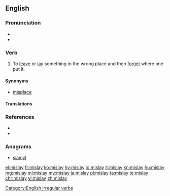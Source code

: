 ==English==

===Pronunciation===
* {{IPA|/ˈmɪsleɪ/|lang=en}}
* {{rhymes|eɪ|lang=en}}

===Verb===
{{en-verb|mislays|mislaying|mislaid}}

# To [[leave]] or [[lay]] something in the wrong place and then [[forget]] where one put it.

====Synonyms====
* [[misplace]]

====Translations====
{{trans-see|to leave something in the wrong place and then forget where one put it|misplace}}

===References===
* {{R:Century 1911}}
* {{R:Webster 1913}}

===Anagrams===
* [[siamyl#English|siamyl]]

[[Category:English irregular verbs]]

[[el:mislay]]
[[fr:mislay]]
[[ko:mislay]]
[[hy:mislay]]
[[io:mislay]]
[[it:mislay]]
[[kn:mislay]]
[[hu:mislay]]
[[mg:mislay]]
[[ml:mislay]]
[[my:mislay]]
[[ja:mislay]]
[[pl:mislay]]
[[ta:mislay]]
[[te:mislay]]
[[chr:mislay]]
[[vi:mislay]]
[[zh:mislay]]